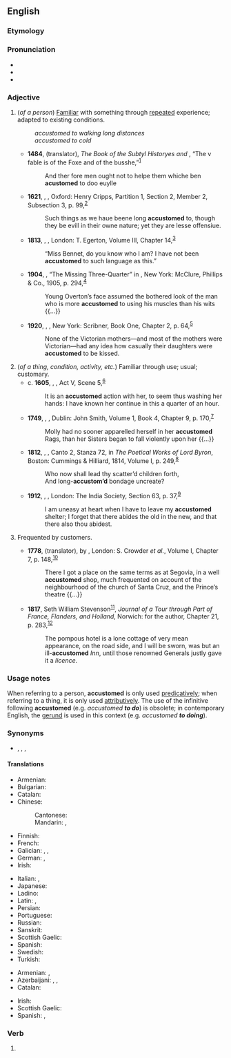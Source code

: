 ==English==

===Etymology===
{{affix|en|accustom|-ed}}

===Pronunciation===
* {{IPA|en|/ə.ˈkʌs.təmd/}}
* {{audio|en|En-ca-accustomed.ogg|Audio (CA)}}
* {{hyphenation|en|ac|cus|tomed}}

===Adjective===
{{en-adj}}

# (''of a person'') [[familiar|Familiar]] with something through [[repeat]]ed experience; adapted to existing conditions.
#: ''accustomed to walking long distances''
#: ''accustomed to cold''
#* '''1484''', {{w|William Caxton}} (translator), ''The Book of the Subtyl Historyes and {{w|Aesop's Fables|Fables of Esope}}'', “The v fable is of the Foxe and of the busshe,”<sup>[http://name.umdl.umich.edu/A07095.0001.001]</sup>
#*: And ther fore men ought not to helpe them whiche ben '''acustomed''' to doo euylle
#* '''1621''', {{w|Robert Burton}}, ''{{w|The Anatomy of Melancholy}}'', Oxford: Henry Cripps, Partition 1, Section 2, Member 2, Subsection 3, p. 99,<sup>[http://name.umdl.umich.edu/A17310.0001.001]</sup>
#*: Such things as we haue beene long '''accustomed''' to, though they be evill in their owne nature; yet they are lesse offensiue.
#* '''1813''', {{w|Jane Austen}}, ''{{w|Pride and Prejudice}}'', London: T. Egerton, Volume III, Chapter 14,<sup>[http://www.gutenberg.org/files/42671/42671-h/42671-h.htm]</sup>
#*: “Miss Bennet, do you know who I am? I have not been '''accustomed''' to such language as this.”
#* '''1904''', {{w|Arthur Conan Doyle}}, “The Missing Three-Quarter” in ''{{w|The Return of Sherlock Holmes}}'', New York: McClure, Phillips & Co., 1905, p. 294,<sup>[https://archive.org/details/returnofsherlock00doyliala]</sup>
#*: Young Overton’s face assumed the bothered look of the man who is more '''accustomed''' to using his muscles than his wits {{...}}
#* '''1920''', {{w|F. Scott Fitzgerald}}, ''{{w|This Side of Paradise}}'', New York: Scribner, Book One, Chapter 2, p. 64,<sup>[https://archive.org/details/sideofparadise00fitzrich]</sup>
#*: None of the Victorian mothers—and most of the mothers were Victorian—had any idea how casually their daughters were '''accustomed''' to be kissed.
# (''of a thing, condition, activity, etc.'') Familiar through use; usual; customary.
#* c. '''1605''', {{w|William Shakespeare}}, ''{{w|Macbeth}}'', Act V, Scene 5,<sup>[http://www.opensourceshakespeare.org/views/plays/play_view.php?WorkID=macbeth&Scope=entire&pleasewait=1&msg=pl]</sup>
#*: It is an '''accustomed''' action with her, to seem thus washing her hands: I have known her continue in this a quarter of an hour.
#* '''1749''', {{w|Henry Fielding}}, ''{{w|The History of Tom Jones, a Foundling}}'', Dublin: John Smith, Volume 1, Book 4, Chapter 9, p. 170,<sup>[http://name.umdl.umich.edu/004794856.0001.001]</sup>
#*: Molly had no sooner apparelled herself in her '''accustomed''' Rags, than her Sisters began to fall violently upon her {{...}}
#* '''1812''', {{w|Lord Byron}}, ''{{w|Childe Harold's Pilgrimage|Childe Harold’s Pilgrimage}}'', Canto 2, Stanza 72, in ''The Poetical Works of Lord Byron'', Boston: Cummings & Hilliard, 1814, Volume I, p. 249,<sup>[https://catalog.hathitrust.org/Record/009707749]</sup>
#*: Who now shall lead thy scatter’d children forth,
#*: And long-'''accustom’d''' bondage uncreate?
#* '''1912''', {{w|Rabindranath Tagore}}, ''{{w|Gitanjali}}'', London: The India Society, Section 63, p. 37,<sup>[https://archive.org/details/gitanjalisongoff00tago_0]</sup>
#*: I am uneasy at heart when I have to leave my '''accustomed''' shelter; I forget that there abides the old in the new, and that there also thou abidest.
# {{lb|en|obsolete}} Frequented by customers.
#* '''1778''', {{w|Tobias Smollett}} (translator), ''{{w|Gil Blas|The Adventures of Gil Blas of Santillane}}'' by {{w|Alain-René Lesage}}, London: S. Crowder ''et al.'', Volume I, Chapter 7, p. 148,<sup>[https://catalog.hathitrust.org/Record/009444325]</sup>
#*: There I got a place on the same terms as at Segovia, in a well '''accustomed''' shop, much frequented on account of the neighbourhood of the church of Santa Cruz, and the Prince’s theatre {{...}}
#* '''1817''', Seth William Stevenson<sup>[https://en.wikisource.org/wiki/Stevenson,_Seth_William_(DNB00)]</sup>, ''Journal of a Tour through Part of France, Flanders, and Holland'', Norwich: for the author, Chapter 21, p. 283,<sup>[https://archive.org/details/journaloftourthr00stev]</sup>
#*: The pompous hotel is a lone cottage of very mean appearance, on the road side, and I will be sworn, was but an ill-'''accustomed''' ''Inn'', until those renowned Generals justly gave it a ''licence''.

===Usage notes===
When referring to a person, '''accustomed''' is only used [[predicative]]ly; when referring to a thing, it is only used [[attributive]]ly. The use of the infinitive following '''accustomed''' (e.g. ''accustomed '''to do''''') is obsolete; in contemporary English, the [[gerund]] is used in this context (e.g. ''accustomed '''to doing''''').

===Synonyms===
* {{sense|familiar through repeated experience}} {{l|en|habituate|habituated}}, {{l|en|inure|inured}}, {{l|en|used to}}, {{l|en|wonted}}

====Translations====
{{trans-top|familiar}}
* Armenian: {{t+|hy|սովորական}}
* Bulgarian: {{t+|bg|свикнал}}
* Catalan: {{t+|ca|acostumat}}
* Chinese:
*: Cantonese: {{t|cmn|慣咗|tr=gwaan3 zo2}}
*: Mandarin: {{t|cmn|習慣了}}, {{t|cmn|习惯了|tr=xíguànle}}
* Finnish: {{t+|fi|tottunut}}
* French: {{t+|fr|accoutumé}}
* Galician: {{t|gl|adoito|m}}, {{t|gl|afeito|m}}, {{t+|gl|acostumado|m}}
* German: {{t+|de|gewohnt}}, {{t+|de|gewöhnt}}
* Irish: {{t|ga|cleachta}}
{{trans-mid}}
* Italian: {{t+|it|abituato}}, {{t+|it|avvezzo}}
* Japanese: {{t+|ja|慣れる|tr=なれた, nareta|alt=慣れた}}
* Ladino: {{t-check|lad|alishtereádo|alt=alishtereádo}}
* Latin: {{t|la|suētus}}, {{t|la|solitus}}
* Persian: {{t+|fa|آشنا|tr=âšnâ}}
* Portuguese: {{t+|pt|acostumado}}
* Russian: {{t+|ru|привы́кший}}
* Sanskrit: {{t+|sa|उचित}}
* Scottish Gaelic: {{t|gd|cleachdte}}
* Spanish: {{t+|es|acostumbrado}}
* Swedish: {{t+|sv|van}}
* Turkish: {{t+|tr|alışkın}}
{{trans-bottom}}

{{trans-top|inured to; adapted to existing conditions}}
* Armenian: {{t+|hy|սովոր}}, {{t|hy|վարժված}}
* Azerbaijani: {{t|az|öyrəncəkli }}, {{t|az|öyrəncəli}}, {{t|az|alışmış}}
* Catalan: {{t+|ca|acostumat}}
{{trans-mid}}
* Irish: {{t|ga|cleachta}}
* Scottish Gaelic: {{t|gd|cleachdte}}
* Spanish: {{t+|es|acostumbrado}}, {{t+|es|sólito}}
{{trans-bottom}}

===Verb===
{{head|en|verb form}}

# {{en-past of|accustom}}